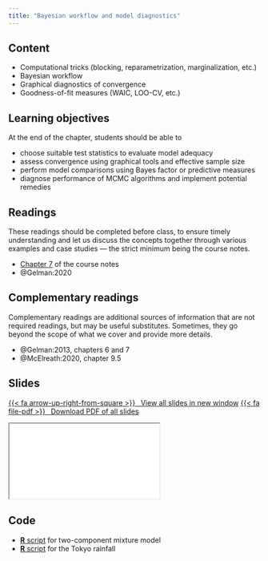 ```yaml
---
title: "Bayesian workflow and model diagnostics"
---
```



## Content

- Computational tricks (blocking, reparametrization, marginalization, etc.)
- Bayesian workflow
- Graphical diagnostics of convergence
- Goodness-of-fit measures (WAIC, LOO-CV, etc.)

## Learning objectives

At the end of the chapter, students should be able to

- choose suitable test statistics to evaluate model adequacy
- assess convergence using graphical tools and effective sample size
- perform model comparisons using Bayes factor or predictive measures
- diagnose performance of MCMC algorithms and implement potential remedies



## Readings

:::{.callout-warning}

These readings should be completed before class, to ensure timely understanding and let us discuss the concepts together through various examples and case studies --- the strict minimum being the course notes.

:::

- [Chapter 7](https://lbelzile.github.io/MATH80601A/workflow.html) of the course notes
- @Gelman:2020 



## Complementary readings

:::{.callout-warning}
Complementary readings are additional sources of information that are not required readings, but may be useful substitutes. Sometimes, they go beyond the scope of what we cover and provide more details.
:::


- @Gelman:2013, chapters 6 and 7
- @McElreath:2020, chapter 9.5 


## Slides


<p class="text-center"><a class="btn btn-success btn-lg" target="_blank" href="../slides/bayesmod-slides6.html">{{< fa arrow-up-right-from-square >}} &ensp;View all slides in new window</a> <a class="btn btn-success btn-lg" target="_blank" href="../slides/bayesmod-slides6.pdf" role="button">{{< fa file-pdf >}} &ensp;Download PDF of all slides</a></p>


<div class="ratio ratio-16x9">
<iframe class="slide-deck" src="../slides/bayesmod-slides6.html"></iframe>
</div>

## Code

- [**R** script](/files/code/06-mixture.R) for two-component mixture model
- [**R** script](/files/code/06-Tokyo_rainfall.R) for the Tokyo rainfall
